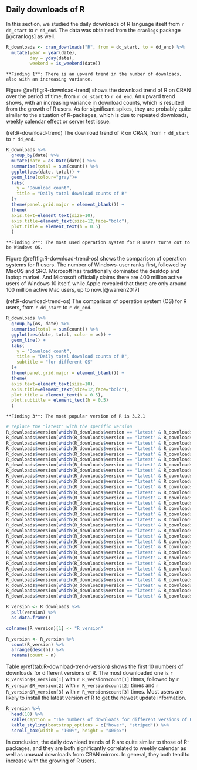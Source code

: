 ## Daily downloads of R

In this section, we studied the daily downloads of R language itself from `r dd_start` to `r dd_end`. The data was obtained from the `cranlogs` package [@cranlogs] as well.

```r
R_downloads <- cran_downloads("R", from = dd_start, to = dd_end) %>% 
  mutate(year = year(date),
         day = yday(date),
         weekend = is_weekend(date)) 
```

```block
**Finding 1**: There is an upward trend in the number of downloads, also with an increasing variance.
```

Figure \@ref(fig:R-download-trend) shows the download trend of R on CRAN over the period of time, from `r dd_start` to `r dd_end`. An upward trend shows, with an increasing variance in download counts, which is resulted from the growth of R users. As for significant spikes, they are probably quite similar to the situation of R-packages, which is due to repeated downloads, weekly calendar effect or server test issue.

(ref:R-download-trend) The download trend of R on CRAN, from `r dd_start` to `r dd_end`. 

```r
R_downloads %>% 
  group_by(date) %>% 
  mutate(date = as.Date(date)) %>%
  summarise(total = sum(count)) %>% 
  ggplot(aes(date, total)) +
  geom_line(colour="gray")+
  labs(
    y = "Download count",
    title = "Daily total download counts of R"
  )+
  theme(panel.grid.major = element_blank()) +
  theme(
  axis.text=element_text(size=10),
  axis.title=element_text(size=12,face="bold"),
  plot.title = element_text(h = 0.5)
  )
```


```block
**Finding 2**: The most used operation system for R users turns out to be Windows OS.
```

Figure \@ref(fig:R-download-trend-os) shows the comparison of operation systems for R users. The number of Windows-user ranks first, followed by MacOS and SRC. Microsoft has traditionally dominated the desktop and laptop market. And Microsoft officially claims there are 400 million active users of Windows 10 itself, while Apple revealed that there are only around 100 million active Mac users, up to now.[@warren2017]

(ref:R-download-trend-os) The comparison of operation system (OS) for R users, from `r dd_start` to `r dd_end`.

```r
R_downloads %>% 
  group_by(os, date) %>% 
  summarise(total = sum(count)) %>% 
  ggplot(aes(date, total, color = os)) +
  geom_line() +
  labs(
    y = "Download count",
    title = "Daily total download counts of R",
    subtitle = "for different OS"
  )+
  theme(panel.grid.major = element_blank()) +
  theme(
  axis.text=element_text(size=10),
  axis.title=element_text(size=12,face="bold"),
  plot.title = element_text(h = 0.5),
  plot.subtitle = element_text(h = 0.5)
  )

```


```block
**Finding 3**: The most popular version of R is 3.2.1
```

```r
# replace the "latest" with the specific version
R_downloads$version[which(R_downloads$version == "latest" & R_downloads$date < "2015-03-09")] <- "3.1.2"
R_downloads$version[which(R_downloads$version == "latest" & R_downloads$date < "2015-04-16")] <- "3.1.3"
R_downloads$version[which(R_downloads$version == "latest" & R_downloads$date < "2015-06-18")] <- "3.2.0"
R_downloads$version[which(R_downloads$version == "latest" & R_downloads$date < "2015-08-14")] <- "3.2.1"
R_downloads$version[which(R_downloads$version == "latest" & R_downloads$date < "2015-12-10")] <- "3.2.2"
R_downloads$version[which(R_downloads$version == "latest" & R_downloads$date < "2016-03-30")] <- "3.2.3"
R_downloads$version[which(R_downloads$version == "latest" & R_downloads$date < "2016-03-16")] <- "3.2.4"
R_downloads$version[which(R_downloads$version == "latest" & R_downloads$date < "2016-04-14")] <- "3.2.4-revised"
R_downloads$version[which(R_downloads$version == "latest" & R_downloads$date < "2016-05-03")] <- "3.2.5"
R_downloads$version[which(R_downloads$version == "latest" & R_downloads$date < "2016-06-21")] <- "3.3.0"
R_downloads$version[which(R_downloads$version == "latest" & R_downloads$date < "2016-10-31")] <- "3.3.1"
R_downloads$version[which(R_downloads$version == "latest" & R_downloads$date < "2017-03-06")] <- "3.3.2"
R_downloads$version[which(R_downloads$version == "latest" & R_downloads$date < "2017-04-21")] <- "3.3.3"
R_downloads$version[which(R_downloads$version == "latest" & R_downloads$date < "2017-06-30")] <- "3.4.0"
R_downloads$version[which(R_downloads$version == "latest" & R_downloads$date < "2017-09-28")] <- "3.4.1"
R_downloads$version[which(R_downloads$version == "latest" & R_downloads$date < "2017-11-30")] <- "3.4.2"
R_downloads$version[which(R_downloads$version == "latest" & R_downloads$date < "2018-03-15")] <- "3.4.3"
R_downloads$version[which(R_downloads$version == "latest" & R_downloads$date < "2018-04-23")] <- "3.4.4"
R_downloads$version[which(R_downloads$version == "latest" & R_downloads$date < "2018-07-02")] <- "3.5.0"
R_downloads$version[which(R_downloads$version == "latest" & R_downloads$date < "2018-12-20")] <- "3.5.1"
R_downloads$version[which(R_downloads$version == "latest" & R_downloads$date < "2019-03-11")] <- "3.5.2"
R_downloads$version[which(R_downloads$version == "latest" & R_downloads$date < "2019-04-26")] <- "3.5.3"
R_downloads$version[which(R_downloads$version == "latest" & R_downloads$date < "2019-07-05")] <- "3.6.0"
R_downloads$version[which(R_downloads$version == "latest" & R_downloads$date < "2019-12-12")] <- "3.6.1"
R_downloads$version[which(R_downloads$version == "latest" & R_downloads$date < "2020-02-29")] <- "3.6.2"
R_downloads$version[which(R_downloads$version == "latest" & R_downloads$date < "2020-04-24")] <- "3.6.3"
R_downloads$version[which(R_downloads$version == "latest" & R_downloads$date < "2020-06-06")] <- "4.0.0"
R_downloads$version[which(R_downloads$version == "latest" & R_downloads$date < "2020-10-10")] <- "4.0.1"
R_downloads$version[which(R_downloads$version == "latest" & R_downloads$date < "2021-02-15")] <- "4.0.3"
R_downloads$version[which(R_downloads$version == "latest" & R_downloads$date < "2021-03-31")] <- "4.0.4"
R_downloads$version[which(R_downloads$version == "latest" & R_downloads$date >= "2021-03-31")] <- "4.0.5"
```

```r
R_version <- R_downloads %>% 
  pull(version) %>%
  as.data.frame()

colnames(R_version)[1] <- "R_version"

R_version <- R_version %>%
  count(R_version) %>%
  arrange(desc(n)) %>%
  rename(count = n) 
```

Table \@ref(tab:R-download-trend-version) shows the first 10 numbers of downloads for different versions of R. The most downloaded one is `r R_version$R_version[1]` with `r R_version$count[1]` times, followed by `r R_version$R_version[2]` with `r R_version$count[2]` times and `r R_version$R_version[3]` with `r R_version$count[3]` times. Most users are likely to install the latest version of R to get the newest update information.

```r
R_version %>%
  head(10) %>%
  kable(caption = "The numbers of downloads for different versions of R") %>%
  kable_styling(bootstrap_options = c("hover", "striped")) %>%
  scroll_box(width = "100%", height = "400px")
```

In conclusion, the daily download trends of R are quite similar to those of R-packages, and they are both significantly correlated to weekly calendar as well as unusual downloads from CRAN mirrors. In general, they both tend to increase with the growing of R users.
